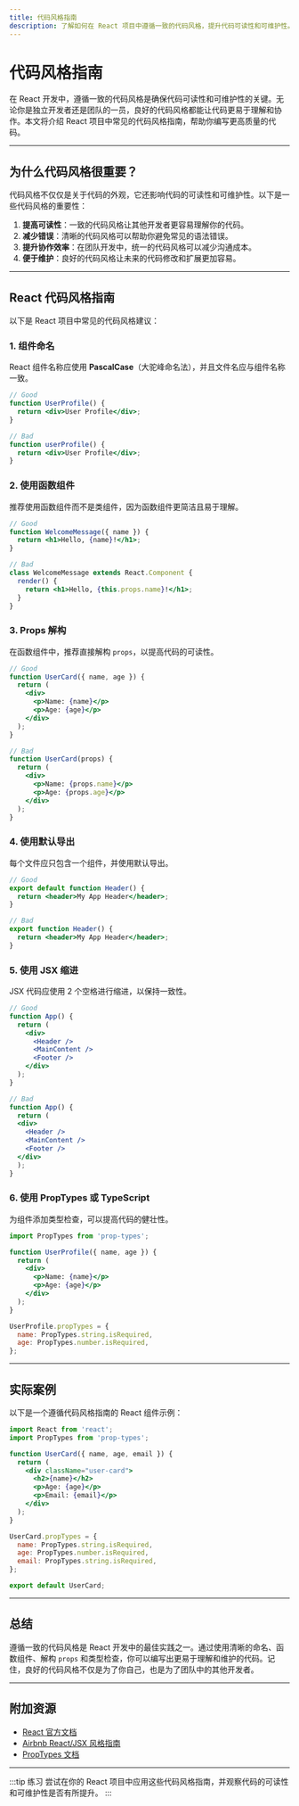 ```yaml
---
title: 代码风格指南
description: 了解如何在 React 项目中遵循一致的代码风格，提升代码可读性和可维护性。
---
```


# 代码风格指南

在 React 开发中，遵循一致的代码风格是确保代码可读性和可维护性的关键。无论你是独立开发者还是团队的一员，良好的代码风格都能让代码更易于理解和协作。本文将介绍 React 项目中常见的代码风格指南，帮助你编写更高质量的代码。

---

## 为什么代码风格很重要？

代码风格不仅仅是关于代码的外观，它还影响代码的可读性和可维护性。以下是一些代码风格的重要性：

1. **提高可读性**：一致的代码风格让其他开发者更容易理解你的代码。
2. **减少错误**：清晰的代码风格可以帮助你避免常见的语法错误。
3. **提升协作效率**：在团队开发中，统一的代码风格可以减少沟通成本。
4. **便于维护**：良好的代码风格让未来的代码修改和扩展更加容易。

---

## React 代码风格指南

以下是 React 项目中常见的代码风格建议：

### 1. 组件命名
React 组件名称应使用 **PascalCase**（大驼峰命名法），并且文件名应与组件名称一致。

```jsx
// Good
function UserProfile() {
  return <div>User Profile</div>;
}

// Bad
function userProfile() {
  return <div>User Profile</div>;
}
```

### 2. 使用函数组件
推荐使用函数组件而不是类组件，因为函数组件更简洁且易于理解。

```jsx
// Good
function WelcomeMessage({ name }) {
  return <h1>Hello, {name}!</h1>;
}

// Bad
class WelcomeMessage extends React.Component {
  render() {
    return <h1>Hello, {this.props.name}!</h1>;
  }
}
```

### 3. Props 解构
在函数组件中，推荐直接解构 `props`，以提高代码的可读性。

```jsx
// Good
function UserCard({ name, age }) {
  return (
    <div>
      <p>Name: {name}</p>
      <p>Age: {age}</p>
    </div>
  );
}

// Bad
function UserCard(props) {
  return (
    <div>
      <p>Name: {props.name}</p>
      <p>Age: {props.age}</p>
    </div>
  );
}
```

### 4. 使用默认导出
每个文件应只包含一个组件，并使用默认导出。

```jsx
// Good
export default function Header() {
  return <header>My App Header</header>;
}

// Bad
export function Header() {
  return <header>My App Header</header>;
}
```

### 5. 使用 JSX 缩进
JSX 代码应使用 2 个空格进行缩进，以保持一致性。

```jsx
// Good
function App() {
  return (
    <div>
      <Header />
      <MainContent />
      <Footer />
    </div>
  );
}

// Bad
function App() {
  return (
  <div>
    <Header />
    <MainContent />
    <Footer />
  </div>
  );
}
```

### 6. 使用 PropTypes 或 TypeScript
为组件添加类型检查，可以提高代码的健壮性。

```jsx
import PropTypes from 'prop-types';

function UserProfile({ name, age }) {
  return (
    <div>
      <p>Name: {name}</p>
      <p>Age: {age}</p>
    </div>
  );
}

UserProfile.propTypes = {
  name: PropTypes.string.isRequired,
  age: PropTypes.number.isRequired,
};
```

---

## 实际案例

以下是一个遵循代码风格指南的 React 组件示例：

```jsx
import React from 'react';
import PropTypes from 'prop-types';

function UserCard({ name, age, email }) {
  return (
    <div className="user-card">
      <h2>{name}</h2>
      <p>Age: {age}</p>
      <p>Email: {email}</p>
    </div>
  );
}

UserCard.propTypes = {
  name: PropTypes.string.isRequired,
  age: PropTypes.number.isRequired,
  email: PropTypes.string.isRequired,
};

export default UserCard;
```

---

## 总结

遵循一致的代码风格是 React 开发中的最佳实践之一。通过使用清晰的命名、函数组件、解构 `props` 和类型检查，你可以编写出更易于理解和维护的代码。记住，良好的代码风格不仅是为了你自己，也是为了团队中的其他开发者。

---

## 附加资源

- [React 官方文档](https://reactjs.org/docs/getting-started.html)
- [Airbnb React/JSX 风格指南](https://github.com/airbnb/javascript/tree/master/react)
- [PropTypes 文档](https://reactjs.org/docs/typechecking-with-proptypes.html)

---

:::tip 练习
尝试在你的 React 项目中应用这些代码风格指南，并观察代码的可读性和可维护性是否有所提升。
:::